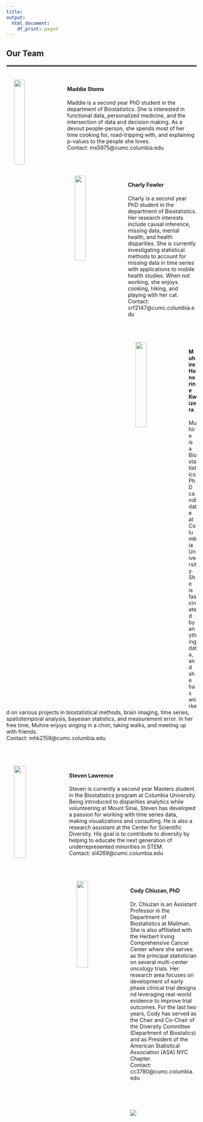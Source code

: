 ```yaml
---
title:
output:
  html_document:
    df_print: paged
---
```


<style type="text/css">
.main-container {
  max-width: 900px;
  margin-left: auto;
  margin-right: auto;
}

.navbar {
  background-color: #89d2f8;
}

.navbar .navbar-brand {
  color: white;
  font-size: 1.2em;
}
.navbar .navbar-nav>li>a {
  color: white;
  font-size: 1.2em;
}
.active a {

  background-color: #89d2f8 !important;

}
 }
 
</style>


<div style="margin-bottom:30px;">
</div>

## **Our Team**

<hr style="border:2px solid gray"> </hr>




<img src="./images/Maddie.png" style="width:24%; float:left; padding:20px;"> 

<p>&nbsp;</p>

#### **Maddie Stoms**
Maddie is a second year PhD student in the department of Biostatistics. She is interested in functional data, personalized medicine, and the intersection of data and decision making. As a devout people-person, she spends most of her time cooking for, road-tripping with, and explaining p-values to the people she loves.   
Contact: ms5975@cumc.columbia.edu

<p>&nbsp;</p>

<img src="./images/Charly.png" style="width:24%; float:left; padding:20px;"> 

<p>&nbsp;</p>

#### **Charly Fowler**
Charly is a second year PhD student in the department of Biostatistics. Her research interests include causal inference, missing data, mental health, and health disparities. She is currently investigating statistical methods to account for missing data in time series with applications to mobile health studies. When not working, she enjoys cooking, hiking, and playing with her cat.   
Contact: crf2147@cumc.columbia.edu

<p>&nbsp;</p>

<img src="./images/Muhire.png" style="width:24%; float:left; padding:20px;"> 

<p>&nbsp;</p>

#### **Muhire Honorine Kwizera**
Muhire is a Biostatistics PhD candidate at Columbia University. She is fascinated by anything data, and she has worked on various projects in biostatistical methods, brain imaging, time series, spatiotemporal analysis, bayesian statistics, and measurement error. In her free time, Muhire enjoys singing in a choir, taking walks, and meeting up with friends.   
Contact: mhk2159@cumc.columbia.edu

<p>&nbsp;</p>

<img src="./images/Steven.png" style="width:25%; float:left; padding:20px;"> 

<p>&nbsp;</p>

#### **Steven Lawrence**
Steven is currently a second year Masters student in the Biostatistics program at Columbia University. Being introduced to disparities analytics while volunteering at Mount Sinai, Steven has developed a passion for working with time series data, making visualizations and consulting. He is also a research assistant at the Center for Scientific Diversity. His goal is to contribute to diversity by helping to educate the next generation of underrepresented minorities in STEM.  
Contact: sl4269@cumc.columbia.edu

<p>&nbsp;</p>

<img src="./images/Cody.png" style="width:24.2%; float:left; padding:20px;"> 

<p>&nbsp;</p>


#### **Cody Chiuzan, PhD**
Dr. Chiuzan is an Assistant Professor in the Department of Biostatistics at Mailman. She is also affiliated with the Herbert Irving Comprehensive Cancer Center where she serves as the principal statistician on several multi-center oncology trials. Her research area focuses on development of early phase clinical trial designs nd leveraging real-world evidence to improve trial outcomes. For the last two years, Cody has served as the Chair and Co-Chair of the Diversity Committee (Department of Biostatics) and as President of the American Statistical Association (ASA) NYC Chapter.  
Contact: cc3780@cumc.columbia.edu




<p>&nbsp;</p>
<p>&nbsp;</p>

<img src="./images/nyc.jpg" style="length:80%"> 











